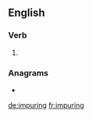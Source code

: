==English==

===Verb===
{{head|en|present participle}}

# {{present participle of|impure|lang=en|nocat=1}}

===Anagrams===
* {{l|en|umpiring}}

[[de:impuring]]
[[fr:impuring]]